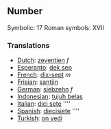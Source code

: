 ==Number==

Symbolic: 17
Roman symbols: XVII

===Translations===

*[[Dutch]]: [[zeventien]] ''f''
*[[Esperanto]]: [[dek sep]]
*[[French]]: [[dix-sept]] ''m''
*[[Frisian]]: [[santjin]]
*[[German]]: [[siebzehn]] ''f''
*[[Indonesian]]: [[tujuh belas]]
*[[Italian]]: [[dici sete]] ''''
*[[Spanish]]: [[diecisiete]] ''''
*[[Turkish]]: [[on yedi]]